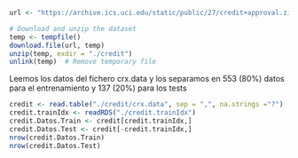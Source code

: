 ```r
url <- "https://archive.ics.uci.edu/static/public/27/credit+approval.zip"

# Download and unzip the dataset
temp <- tempfile()
download.file(url, temp)
unzip(temp, exdir = "./credit")
unlink(temp)  # Remove temporary file
```

Leemos los datos del fichero crx.data y los separamos en 553 (80%) datos para el entrenamiento y 137 (20%) para los tests

```r
credit <- read.table("./credit/crx.data", sep = ",", na.strings ="?")
credit.trainIdx <- readRDS("./credit.trainIdx")
credit.Datos.Train <- credit[credit.trainIdx,]
credit.Datos.Test <- credit[-credit.trainIdx,]
nrow(credit.Datos.Train)
nrow(credit.Datos.Test)
```